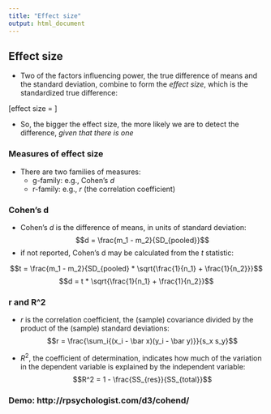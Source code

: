 ```yaml
---
title: "Effect size"
output: html_document
---
```


## Effect size

* Two of the factors influencing power, the true difference of means and the standard deviation, combine to form the _effect size_, which is the standardized true difference:

\[effect size = \frac{\mu_1 - \mu_0}{\sigma}\]

* So, the bigger the effect size, the more likely we are to detect the difference, _given that there is one_


### Measures of effect size

* There are two families of measures:
    + g-family: e.g., Cohen's $d$
    + r-family: e.g., $r$ (the correlation coefficient)

### Cohen's d

* Cohen's $d$ is the difference of means, in units of standard deviation:
$$d = \frac{m_1 - m_2}{SD_{pooled}}$$ 
* if not reported, Cohen's d may be calculated from the $t$ statistic:

$$t = \frac{m_1 - m_2}{SD_{pooled} * \sqrt{\frac{1}{n_1} + \frac{1}{n_2}}}$$
$$d = t * \sqrt{\frac{1}{n_1} + \frac{1}{n_2}}$$

### r and R^2

* $r$ is the correlation coefficient, the (sample) covariance divided by the product of the (sample) standard deviations:
$$r = \frac{\sum_i{(x_i - \bar x)(y_i - \bar y)}}{s_x s_y}$$

* $R^2$, the coefficient of determination, indicates how much of the variation in the dependent variable is explained by the  independent variable:
$$R^2 = 1 - \frac{SS_{res}}{SS_{total}}$$


### Demo: http://rpsychologist.com/d3/cohend/